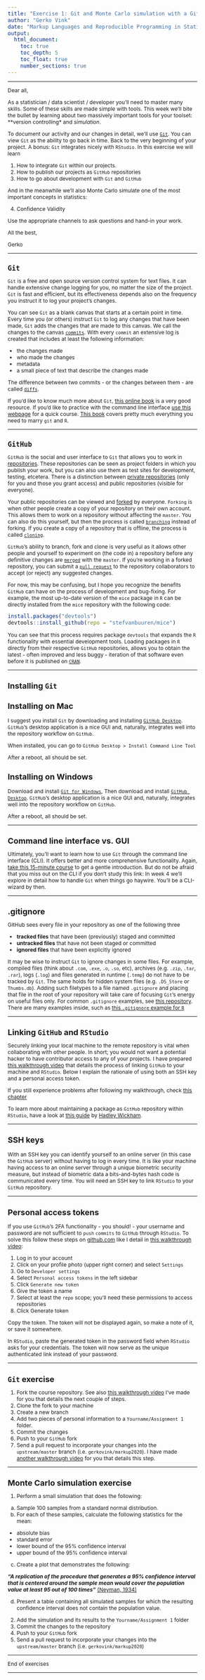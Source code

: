 ```yaml
---
title: "Exercise 1: Git and Monte Carlo simulation with a GitHub flavor"
author: "Gerko Vink"
date: "Markup Languages and Reproducible Programming in Statistics"
output: 
  html_document:
    toc: true
    toc_depth: 5
    toc_float: true
    number_sections: true
---
```


<style type="text/css">

body{ /* Normal  */
      font-size: 12px;
  }
td {  /* Table  */
  font-size: 12px;
}
h1.title {
  font-size: 18px;
  color: DarkBlue;
}
h1 { /* Header 1 */
  font-size: 18px;
}
h2 { /* Header 2 */
    font-size: 18px;
}
h3 { /* Header 3 */
  font-size: 18px;
}
code.r{ /* Code block */
    font-size: 12px;
}
pre { /* Code block - determines code spacing between lines */
    font-size: 14px;
}
</style>

---

Dear all, 

As a statistician / data scientist / developer you'll need to master many skills. Some of these skills are made simple with tools. This week we'll bite the bullet by learning about two massively important tools for your toolset: **version controlling* and *simulation*.

To document our activity and our changes in detail, we'll use [`Git`](https://git-scm.com). You can view `Git` as the ability to go back in time. Back to the very beginning of your project. A bonus: `Git` integrates nicely with `RStudio`. In this exercise we will learn 

1. How to integrate `Git` within our projects. 
2. How to publish our projects as `GitHub` repositories
3. How to go about development with `Git` and `GitHub`

And in the meanwhile we'll also Monte Carlo simulate one of the most important concepts in statistics:

4. Confidence Validity

Use the appropriate channels to ask questions and hand-in your work.

All the best, 

Gerko

---

# `Git`
`Git` is a free and open source version control system for text files. It can handle extensive change logging for you, no matter the size of the project. `Git` is fast and efficient, but its effectiveness depends also on the frequency you instruct it to log your project's changes. 

You can see `Git` as a blank canvas that starts at a certain point in time. Every time you (or others) instruct `Git` to log any changes that have been made, `Git` adds the changes that are made to this canvas. We call the changes to the canvas [`commits`](https://help.github.com/articles/github-glossary/#commit). With every `commit` an extensive log is created that includes at least the following information:

- the changes made
- who made the changes
- metadata
- a small piece of text that describe the changes made

The difference between two commits - or the changes between them - are called [`diffs`](https://help.github.com/articles/github-glossary/#diff). 

If you'd like to know much more about `Git`, [this online book](https://git-scm.com/book/en/v2) is a very good resource. If you'd like to practice with the command line interface [use this webpage](https://learngitbranching.js.org) for a quick course. [This book](https://happygitwithr.com) covers pretty much everything you need to marry `git` and `R`. 

---

# `GitHub`
`GitHub` is the social and user interface to `Git` that allows you to work in [repositories](https://help.github.com/articles/github-glossary/#repository). These repositories can be seen as project folders in which you publish your work, but you can also use them as test sites for development, testing, etcetera. There is a distinction between [private repositories](https://help.github.com/articles/github-glossary/#private-repository) (only for you and those you grant access) and public repositories (visible for everyone). 

Your public repositories can be viewed and [forked](https://help.github.com/articles/github-glossary/#fork) by everyone. `Forking` is when other people create a copy of your repository on their own account. This allows them to work on a repository without affecting the `master`. You can also do this yourself, but then the process is called [`branching`](https://help.github.com/articles/github-glossary/#branch) instead of forking. If you create a copy of a repository that is offline, the process is called [`cloning`](https://help.github.com/articles/github-glossary/#clone). 

`GitHub`'s ability to branch, fork and clone is very useful as it allows other people and yourself to experiment on (the code in) a repository before any definitive changes are [`merged`](https://help.github.com/articles/github-glossary/#merge) with the `master`. If you're working in a forked repository, you can submit a [`pull request`](https://help.github.com/articles/github-glossary/#pull-request) to the repository collaborators to accept (or reject) any suggested changes. 

For now, this may be confusing, but I hope you recognize the benefits `GitHub` can have on the process of development and bug-fixing. For example, the most up-to-date version of the `mice` package in `R` can be directly installed from the `mice` repository with the following code:

```r
install.packages("devtools")
devtools::install_github(repo = "stefvanbuuren/mice")
```

You can see that this process requires package `devtools` that expands the `R` functionality with essential development tools. Loading packages in `R` directly from their respective `GitHub` repositories, allows you to obtain the latest - often improved and less buggy - iteration of that software even before it is published on [`CRAN`](https://cran.r-project.org). 


---

# Installing `Git`

## Installing on Mac
I suggest you install `Git` by downloading and installing [`GitHub Desktop`](https://desktop.github.com). `GitHub`'s desktop application is a nice GUI and, naturally, integrates well into the repository workflow on `GitHub`. 

When installed, you can go to `GitHub Desktop > Install Command Line Tool`

After a reboot, all should be set. 

## Installing on Windows
Download and install [`Git for Windows`](https://git-for-windows.github.io), Then download and install [`GitHub Desktop`](https://desktop.github.com). `GitHub`'s desktop application is a nice GUI and, naturally, integrates well into the repository workflow on `GitHub`. 

After a reboot, all should be set. 

---

# Command line interface vs. GUI
Ultimately, you'll want to learn how to use `Git` through the command line interface (CLI). It offers better and more comprehensive functionality. Again, [take this 15-minute course](https://learngitbranching.js.org) to get a gentle introduction. But do not be afraid that you miss out on the CLI if you don't study this link: In week 4 we'll explore in detail how to handle `Git` when things go haywire. You'll be a CLI-wizard by then. 

---

# .gitignore
GitHub sees every file in your repository as one of the following three

- **tracked files** that have been (previously) staged and committed
- **untracked files** that have not been staged or committed
- **ignored files** that have been explicitly ignored

It may be wise to instruct `Git` to ignore changes in some files. For example, compiled files (think about `.com`, `.exe`, `.o`, `.so`, etc), archives (e.g. `.zip`, `.tar`, `.rar`), logs (`.log`) and files generated in runtime (`.temp`) do not have to be tracked by `Git`. The same holds for hidden system files (e.g. `.DS_Store` or `Thumbs.db`). Adding such filetypes to a file named `.gitignore` and placing that file in the root of your repository will take care of focusing `Git`'s energy on useful files only. For common `.gitignore` examples, see [this repository](https://github.com/github/gitignore). There are many examples inside, such as [this `.gitignore` example for `R`](https://github.com/github/gitignore/blob/master/R.gitignore)

---

# Linking `GitHub` and `RStudio`
Securely linking your local machine to the remote repository is vital when collaborating with other people. In short; you would not want a potential hacker to have contributor access to any of your projects. I have prepared [this walkthrough video](Link Git and RStudio.mp4) that details the process of linking `GitHub` to your machine and `RStudio`. Below I explain the rationale of using both an SSH key and a personal access token. 

If you still experience problems after following my walkthrough, check [this chapter](https://happygitwithr.com/troubleshooting.html)

To learn more about maintaining a package as `GitHub` repository within `RStudio`, have a look at [this guide](http://r-pkgs.had.co.nz/git.html) by [Hadley Wickham](http://hadley.nz).

---

## SSH keys
With an SSH key you can identify yourself to an online server (in this case the `GitHub` server) without having to log in every time. It is like your machine having access to an online server through a unique biometric security measure, but instead of biometric data a bits-and-bytes hash code is communicated every time. You will need an SSH key to link `RStudio` to your `GitHub` repository. 

--- 

## Personal access tokens
If you use `GitHub`'s 2FA functionality - you should! - your username and password are not sufficient to `push` `commits` to `GitHub` through `RStudio`. To solve this follow these steps on [github.com](https://github.com) like I detail in [this walkthrough video](Link Git and RStudio.mp4):

1. Log in to your account
2. Click on your profile photo (upper right corner) and select `Settings`
3. Go to `Developer settings`
4. Select `Personal access tokens` in the left sidebar
5. Click `Generate new token`
6. Give the token a name
7. Select at least the `repo` scope; you'll need these permissions to access repositories
8. Click Generate token

Copy the token. The token will not be displayed again, so make a note of it, or save it somewhere.

In `RStudio`, paste the generated token in the password field when `RStudio` asks for your credentials. The token will now serve as the unique authenticated link instead of your password. 

---

# `Git` exercise

1. Fork the course repository. See also [this walkthrough video](Creating a branch.mp4) I've made for you that details the next couple of steps. 
2. Clone the fork to your machine
3. Create a new branch
4. Add two pieces of personal information to a `Yourname/Assignment 1` folder. 
5. Commit the changes
6. Push to your `GitHub` fork
7. Send a pull request to incorporate your changes into the `upstream/master` branch (i.e. `gerkovink/markup2020`). I have made [another walkthrough video](Create PR.mp4) for you that details this step. 

---

# Monte Carlo simulation exercise

1. Perform a small simulation that does the following:

  a. Sample 100 samples from a standard normal distribution. 
  b. For each of these samples, calculate the following statistics for the mean:

 - absolute bias 
 - standard error
 - lower bound of the 95% confidence interval
 - upper bound of the 95% confidence interval
 
  c. Create a plot that demonstrates the following:

***"A replication of the procedure that generates a 95% confidence interval 
that is centered around the sample mean would cover the population value at 
least 95 out of 100 times"*** [(Neyman, 1934)](https://www.google.nl/url?sa=t&rct=j&q=&esrc=s&source=web&cd=1&ved=0ahUKEwjk4LaD6LrXAhUGC8AKHdATBhMQFggoMAA&url=http%3A%2F%2Fwww.stat.cmu.edu%2F~brian%2F905-2008%2Fpapers%2Fneyman-1934-jrss.pdf&usg=AOvVaw3KRw9DSklPihrYIM0_zRrC)
    
  d. Present a table containing all simulated samples for which the resulting confidence interval does 
not contain the population value.

2. Add the simulation and its results to the `Yourname/Assignment 1` folder
3. Commit the changes to the repository
4. Push to your `GitHub` fork
5. Send a pull request to incorporate your changes into the `upstream/master` branch (i.e. `gerkovink/markup2020`) 

---

End of exercises

---

